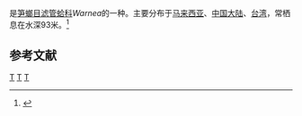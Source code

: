 {{noteTA
|T=zh-cn:筒蛎; zh-tw:濾管蛤;
|1=zh-cn:筒蛎; zh-tw:濾管蛤;
}}
{{Speciesbox
| taxon = Warnea penis
| binomial_authority = ([[Linnaeus|Linnaeus]], 1758)
}}
{{地区用词4|start=学名：''{{lang|la|Warnea penis}}''|cn=筒蛎|tw=濾管蛤|as=称}}是[[笋螂目|笋螂目]][[滤管蛤科|滤管蛤科]]''Warnea''的一种。主要分布于[[马来西亚|马来西亚]]、[[中国大陆|中国大陆]]、[[台湾|台湾]]，常栖息在水深93米。<ref>{{cite web|url=http://shell.sinica.edu.tw/chinese/shellbase_detail.php?science_no=2832|title=国际贝库：筒蛎|publisher=台湾贝类资料库|accessdate=2009-08-11|archive-date=2017-12-01|archive-url=https://web.archive.org/web/20171201031450/http://shell.sinica.edu.tw/chinese/shellbase_detail.php?science_no=2832|dead-url=no}}</ref>

== 参考文献 ==
{{reflist}}
{{Taxonbar|from=Q15234178}}
[[Category:滤管蛤科|T]]
[[Category:_卡尔·林奈命名的生物分类|T]]
[[Category:_1758年描述的动物|T]]